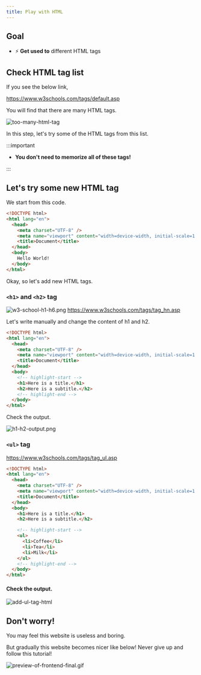 ```yaml
---
title: Play with HTML
---
```


## Goal

- ⚡ **Get used to** different HTML tags

## Check HTML tag list

If you see the below link,

https://www.w3schools.com/tags/default.asp

You will find that there are many HTML tags.

![too-many-html-tag](https://storage.googleapis.com/coderhackers-assets/the-complete-webdev-with-rails-2020/html-guide/too-many-html-tag.gif)

In this step, let's try some of the HTML tags from this list.

:::important

- **You don't need to memorize all of these tags!**

:::

## Let's try some new HTML tag

We start from this code.

```html title="test1.html"
<!DOCTYPE html>
<html lang="en">
  <head>
    <meta charset="UTF-8" />
    <meta name="viewport" content="width=device-width, initial-scale=1.0" />
    <title>Document</title>
  </head>
  <body>
    Hello World!
  </body>
</html>
```

Okay, so let's add new HTML tags.

### `<h1>` and `<h2>` tag

![w3-school-h1-h6.png](https://storage.googleapis.com/coderhackers-assets/the-complete-webdev-with-rails-2020/html-guide/w3-school-h1-h6.png)
https://www.w3schools.com/tags/tag_hn.asp

Let's write manually and change the content of h1 and h2.

```html title="test1.html"
<!DOCTYPE html>
<html lang="en">
  <head>
    <meta charset="UTF-8" />
    <meta name="viewport" content="width=device-width, initial-scale=1.0" />
    <title>Document</title>
  </head>
  <body>
    <!-- highlight-start -->
    <h1>Here is a title.</h1>
    <h2>Here is a subtitle.</h2>
    <!-- highlight-end -->
  </body>
</html>
```

Check the output.

![h1-h2-output.png](https://storage.googleapis.com/coderhackers-assets/docs/img/2020-04-27-03-20-34.png)

### `<ul>` tag

https://www.w3schools.com/tags/tag_ul.asp

```html title="test1.html"
<!DOCTYPE html>
<html lang="en">
  <head>
    <meta charset="UTF-8" />
    <meta name="viewport" content="width=device-width, initial-scale=1.0" />
    <title>Document</title>
  </head>
  <body>
    <h1>Here is a title.</h1>
    <h2>Here is a subtitle.</h2>

    <!-- highlight-start -->
    <ul>
      <li>Coffee</li>
      <li>Tea</li>
      <li>Milk</li>
    </ul>
    <!-- highlight-end -->
  </body>
</html>
```

#### Check the output.

![add-ul-tag-html](https://storage.googleapis.com/coderhackers-assets/the-complete-webdev-with-rails-2020/html-guide/add-ul-tag-html.png)

## Don't worry!

You may feel this website is useless and boring.

But gradually this website becomes nicer like below! Never give up and follow this tutorial!

![preview-of-frontend-final.gif](https://storage.googleapis.com/coderhackers-assets/docs/img/20200507_214000.gif)
